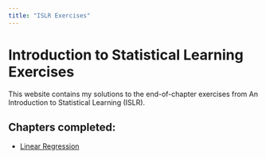 ```yaml
---
title: "ISLR Exercises"
---
```


# Introduction to Statistical Learning Exercises

This website contains my solutions to the end-of-chapter exercises from An Introduction to Statistical Learning (ISLR).

## Chapters completed:

- [Linear Regression](Linear regression/Linear Regression.html)
